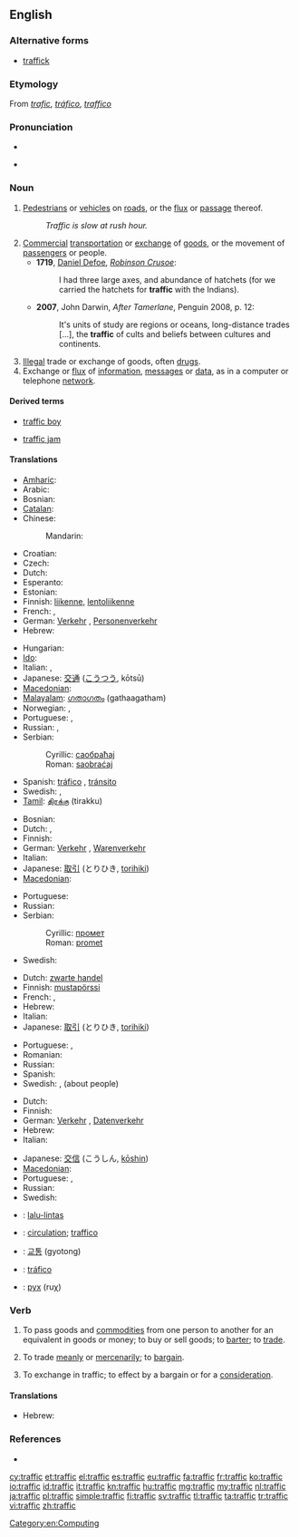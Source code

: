 ==English==
{{wikipedia}}

===Alternative forms===
* [[traffick]]

===Etymology===
From {{etyl|fr}} ''[[trafic]]'', {{etyl|es}} ''[[tráfico]]'', {{etyl|it}} ''[[traffico]]''

===Pronunciation===
* {{audio|en-us-traffic.ogg|Audio (US)}}

* {{rhymes|æfɪk}}

===Noun===
{{en-noun|-}}

# [[pedestrian|Pedestrians]] or [[vehicle]]s on [[road]]s, or the [[flux]] or [[passage]] thereof.
#: ''Traffic is slow at rush hour.''
# [[commercial|Commercial]] [[transportation]] or [[exchange]] of [[goods]], or the movement of [[passenger]]s or people.
#* '''1719''', [[w:Daniel Defoe|Daniel Defoe]], ''[[w:Robinson Crusoe|Robinson Crusoe]]'':
#*: I had three large axes, and abundance of hatchets (for we carried the hatchets for '''traffic''' with the Indians).
#*'''2007''', John Darwin, ''After Tamerlane'', Penguin 2008, p. 12:
#*:It's units of study are regions or oceans, long-distance trades [...], the '''traffic''' of cults and beliefs between cultures and continents.
# [[illegal|Illegal]] trade or exchange of goods, often [[drug]]s.
# Exchange or [[flux]] of [[information]], [[message]]s or [[data]], as in a computer or telephone [[network]].

====Derived terms====
{{rel-top|Terms derived from ''traffic'' (noun)}}
* [[traffic boy]]
{{rel-mid}}
* [[traffic jam]]
{{rel-bottom}}

====Translations====
{{trans-top|pedestrians or vehicles on roads or on the air}}
* [[Amharic]]: {{tø|am|ትራፊክ|tr=trafik|sc=Ethi}}
* Arabic: {{t|ar|مرور|m|tr=muruur}}
* Bosnian: {{t-|bs|saobraćaj|m}}
* [[Catalan]]: {{t|ca|tràfic|m}}
* Chinese:
*: Mandarin: {{t-|cmn|交通|tr=jiāotōng|sc=Hani}}
* Croatian: {{t-|hr|promet|m}}
* Czech: {{t+|cs|doprava|f}}
* Dutch: {{t+|nl|verkeer|n}}
* Esperanto: {{t-|eo|trafiko|xs=Esperanto}}
* Estonian: {{t|et|liiklus}}
* Finnish: [[liikenne]], [[lentoliikenne]]
* French: {{t+|fr|circulation|f}}, {{t+|fr|trafic|m}}
* German: [[Verkehr]] {{m}}, [[Personenverkehr]] {{m}}
* Hebrew: {{t+|he|תנועה|f|t'nu'á|alt=תְּנוּעָה}}
{{trans-mid}}
* Hungarian: {{t+|hu|forgalom}}
* [[Ido]]: {{t|io|trafiko}}
* Italian: {{t+|it|traffico|m}},  {{t-|it|viabilità|f}}
* Japanese: [[交通]] ([[こうつう]], kōtsū)
* [[Macedonian]]: {{t|mk|сообраќај|m|tr=soóbraḱaj}}
* [[Malayalam]]: [[ഗതാഗതം]] (gathaagatham)
* Norwegian: {{t|no|trafikk|m}},  {{t|no|ferdsel}}
* Portuguese: {{t+|pt|tráfego|m}}, {{t+|pt|trânsito|m}}
* Russian: {{t+|ru|движение|n|tr=dvižénije}},  {{qualifier|slang}} {{t|ru|трафик|m|tr=tráfik}}
* Serbian:
*: Cyrillic: [[саобраћај]] {{m}}
*: Roman: [[saobraćaj]] {{m}}
* Spanish: [[tráfico]] {{m}}, [[tránsito]] {{m}} {{qualifier|Latin America}}
* Swedish: {{t+|sv|trafik|c}}, {{t|sv|samfärdsel|c}}
* [[Tamil]]: [[திரக்கு]] (tirakku)
{{trans-bottom}}

{{trans-top|commercial transportation or exchange of goods}}
* Bosnian: {{t-|bs|promet|m}}
* Dutch: {{t+|nl|handel|m}}, {{t+|nl|verkeer|n}}
* Finnish: {{t+|fi|kauppa}}
* German: [[Verkehr]] {{m}}, [[Warenverkehr]] {{m}}
* Italian: {{t+|it|traffico|m}}
* Japanese: [[取引]] (とりひき, [[torihiki]])
* [[Macedonian]]: {{t-|mk|промет|m|tr=prómet}}
{{trans-mid}}
* Portuguese: {{t+|pt|tráfego|m}}
* Russian: {{t+|ru|торговля|f|tr=torgóvlja}}
* Serbian:
*: Cyrillic: [[промет]] {{m}}
*: Roman: [[promet]] {{m}}
* Swedish: {{t+|sv|handel|c}}
{{trans-bottom}}

{{trans-top|illegal trade or exchange of goods, often drugs}}
* Dutch: [[zwarte handel]] {{m}}
* Finnish: [[mustapörssi]]
* French: {{t+|fr|traite|f}}, {{t+|fr|trafic|m}}
* Hebrew: {{t|he|סחר|m|sákhar}}
* Italian: {{t+|it|tratta|f}}
* Japanese: [[取引]] (とりひき, [[torihiki]])
{{trans-mid}}
* Portuguese: {{t+|pt|trata|f}}, {{t+|pt|tráfico|m}}
* Romanian: {{t-|ro|trata|f}}
* Russian: {{t+|ru|торговля|f|tr=torgóvlja}}
* Spanish: {{t-|es|trata|f}}
* Swedish: {{t|sv|illegal handel|c}}, {{t-|sv|trafficking|c}} (about people)
{{trans-bottom}}

{{trans-top|exchange or flux of information, messages or data}}
* Dutch: {{t+|nl|verkeer|n}}
* Finnish: {{t+|fi|tietoliikenne}}
* German: [[Verkehr]] {{m}}, [[Datenverkehr]] {{m}}
* Hebrew: {{t|he|עומס|m|tr=ómes}}
* Italian: {{t+|it|traffico|m}}
{{trans-mid}}
* Japanese: [[交信]] (こうしん, [[kōshin]])
* [[Macedonian]]: {{t|mk|сообраќај|m|tr=soóbraḱaj}}
* Portuguese: {{t+|pt|tráfego|m}}, {{t+|pt|trânsito|m}}
* Russian: {{t|ru|трафик|m|tr=tráfik}}
* Swedish: {{t+|sv|trafik|c}}
{{trans-bottom}}

{{checktrans-top}}
* {{ttbc|id}}: [[lalu-lintas]]
* {{ttbc|ia}}: [[circulation]]; [[traffico]]
* {{ttbc|ko}}: [[교통]] (gyotong)
* {{ttbc|es}}: [[tráfico]] {{m}}
* {{ttbc|uk}}: [[рух]] (ruχ) {{m}}
{{trans-bottom}}

===Verb===
{{en-verb|traffick|ing}}

# {{intransitive}} To pass goods and [[commodity|commodities]] from one person to another for an equivalent in goods or money; to buy or sell goods; to [[barter]]; to [[trade]].
# {{intransitive}} To trade [[meanly]] or [[mercenarily]]; to [[bargain]].
# {{transitive}} To exchange in traffic; to effect by a bargain or for a [[consideration]].

====Translations====
{{trans-top|To pass goods and commodities from one person to another for an equivalent in goods or money}}
* Hebrew: {{t|he|סחר|sakhár}}
{{trans-mid}}
{{trans-bottom}}

{{trans-top|To trade meanly or mercenarily;}}
{{trans-mid}}
{{trans-bottom}}

{{trans-top|To exchange in traffic; to effect by a bargain or for a consideration}}
{{trans-mid}}
{{trans-bottom}}

===References===
* {{R:Webster 1913}}

[[Category:en:Computing]]

[[cy:traffic]]
[[et:traffic]]
[[el:traffic]]
[[es:traffic]]
[[eu:traffic]]
[[fa:traffic]]
[[fr:traffic]]
[[ko:traffic]]
[[io:traffic]]
[[id:traffic]]
[[it:traffic]]
[[kn:traffic]]
[[hu:traffic]]
[[mg:traffic]]
[[my:traffic]]
[[nl:traffic]]
[[ja:traffic]]
[[pl:traffic]]
[[simple:traffic]]
[[fi:traffic]]
[[sv:traffic]]
[[tl:traffic]]
[[ta:traffic]]
[[tr:traffic]]
[[vi:traffic]]
[[zh:traffic]]